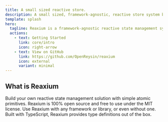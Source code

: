 ```yaml
---
title: A small sized reactive store.
description: A small sized, framework-agnostic, reactive store system built on simple atomic primitives, with adapters for Vue & React.
template: splash
hero:
  tagline: Reaxium is a framework-agnostic reactive state management system.
  actions:
    - text: Getting Started
      link: core/intro
      icon: right-arrow
    - text: View on GitHub
      link: https://github.com/OpenReysin/reaxium
      icon: external
      variant: minimal
---
```



<ContainerSection>


## What is Reaxium

<CardGrid stagger>
	<Card title="Composable" icon="pencil">
        Build your own reactive state management solution with simple atomic primitives.
	</Card>
	<Card title="Open Source" icon="add-document">
        Reaxium is 100% open source and free to use under the MIT license.
	</Card>
	<Card title="Framework Agnostic" icon="setting">
        Use Reaxium with any framework or library, or even without one.
	</Card>
	<Card title="TypeScript" icon="seti:typescript">
        Built with TypeScript, Reaxium provides type definitions out of the box.
	</Card>
</CardGrid>

</ContainerSection>